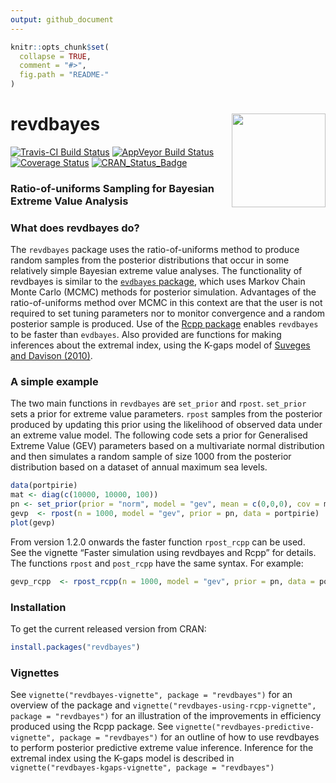```yaml
---
output: github_document
---
```


<!-- README.md is generated from README.Rmd. Please edit that file -->

```r
knitr::opts_chunk$set(
  collapse = TRUE,
  comment = "#>",
  fig.path = "README-"
)
```

# revdbayes <img src="tools/revdbayes_logo.png" height = "150" align="right" />

[![Travis-CI Build Status](https://travis-ci.org/paulnorthrop/revdbayes.svg?branch=master)](https://travis-ci.org/paulnorthrop/revdbayes) 
[![AppVeyor Build Status](https://ci.appveyor.com/api/projects/status/github/paulnorthrop/revdbayes?branch=master&svg=true)](https://ci.appveyor.com/project/paulnorthrop/revdbayes)
[![Coverage Status](https://codecov.io/github/paulnorthrop/revdbayes/coverage.svg?branch=master)](https://codecov.io/github/paulnorthrop/revdbayes?branch=master)
[![CRAN_Status_Badge](https://www.r-pkg.org/badges/version/revdbayes)](https://cran.r-project.org/package=revdbayes)

### Ratio-of-uniforms Sampling for Bayesian Extreme Value Analysis

### What does revdbayes do?

The `revdbayes` package uses the ratio-of-uniforms method to produce random samples from the posterior distributions that occur in some relatively simple Bayesian extreme value analyses.  The functionality of revdbayes is similar to the [`evdbayes` package](https://cran.r-project.org/package=evdbayes), which uses Markov Chain Monte Carlo (MCMC) methods for posterior simulation.  Advantages of the ratio-of-uniforms method over MCMC in this context are that the user is not required to set tuning parameters nor to monitor convergence and a random posterior sample is produced. Use of the [Rcpp package](https://cran.r-project.org/package=evdbayes) enables `revdbayes` to be faster than `evdbayes`.  Also provided are functions for making inferences about the extremal index, using the K-gaps model of [Suveges and Davison (2010)](http://dx.doi.org/10.1214/09-AOAS292).

### A simple example

The two main functions in `revdbayes` are `set_prior` and `rpost`.
`set_prior` sets a prior for extreme value parameters.
`rpost` samples from the posterior produced by updating this prior
using the likelihood of observed data under an extreme value model.
The following code sets a prior for Generalised Extreme Value (GEV)
parameters based on a multivariate normal distribution and then
simulates a random sample of size 1000 from the posterior distribution 
based on a dataset of annual maximum sea levels.

```r
data(portpirie)
mat <- diag(c(10000, 10000, 100))
pn <- set_prior(prior = "norm", model = "gev", mean = c(0,0,0), cov = mat)
gevp  <- rpost(n = 1000, model = "gev", prior = pn, data = portpirie)
plot(gevp)
```

From version 1.2.0 onwards the faster function `rpost_rcpp` can be used.  
See the vignette "Faster simulation using revdbayes and Rcpp" for details.
The functions `rpost` and `post_rcpp` have the same syntax.  For example:

```r
gevp_rcpp  <- rpost_rcpp(n = 1000, model = "gev", prior = pn, data = portpirie)
```

### Installation

To get the current released version from CRAN:

```r
install.packages("revdbayes")
```

### Vignettes

See `vignette("revdbayes-vignette", package = "revdbayes")` for an overview of the package and `vignette("revdbayes-using-rcpp-vignette", package = "revdbayes")` for an illustration of the improvements in efficiency produced using the Rcpp package.  See `vignette("revdbayes-predictive-vignette", package = "revdbayes")` for an outline of how to use revdbayes to perform posterior predictive extreme value inference.  Inference for the extremal index using the K-gaps model is described in `vignette("revdbayes-kgaps-vignette", package = "revdbayes")`
